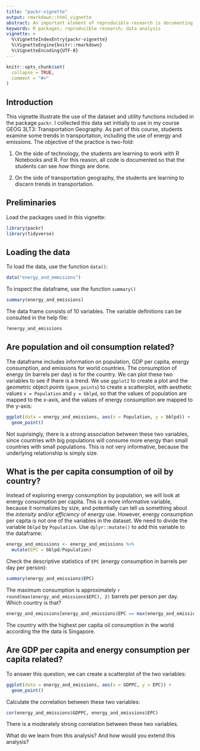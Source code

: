 ```yaml
---
title: "packr-vignette"
output: rmarkdown::html_vignette
abstract: An important element of reproducible research is documenting all steps of the process, including data analysis. This vignette, developed for the `packr` package (a minimal example of package building), will show how to document data analysis in a self-contained and reproducible document. To this end, the data set `energy_and_emissions` (included in the `packr` package) will be used.
keywords: R packages; reproducible research; data analysis
vignette: >
  %\VignetteIndexEntry{packr-vignette}
  %\VignetteEngine{knitr::rmarkdown}
  %\VignetteEncoding{UTF-8}
---
```


```r
knitr::opts_chunk$set(
  collapse = TRUE,
  comment = "#>"
)
```

## Introduction

This vignette illustrate the use of the dataset and utility functions included in the package `packr`. I collected this data set initially to use in my course GEOG 3LT3: Transportation Geography. As part of this course, students examine some trends in transportation, including the use of energy and emissions. The objective of the practice is two-fold:

1. On the side of technology, the students are learning to work with R Notebooks and R. For this reason, all code is documented so that the students can see _how_ things are done.

2. On the side of transportation geography, the students are learning to discern trends in transportation.

## Preliminaries

Load the packages used in this vignette:
```r
library(packr)
library(tidyverse)
```

## Loading the data

To load the data, use the function `data()`:
```r
data("energy_and_emmisions")
```

To inspect the dataframe, use the function `summary()`
```r
summary(energy_and_emissions)
```

The data frame consists of 10 variables. The variable definitions can be consulted in the help file:
```r
?energy_and_emissions
```

## Are population and oil consumption related?

The dataframe includes information on population, GDP per capita, energy consumption, and emissions for world countries. The consumption of energy (in barrels per day) is for the country. We can plot these two variables to see if there is a trend. We use `ggplot2` to create a plot and the geometric object _points_ (`geom_points`) to create a scatterplot, with aesthetic values `x = Population` and `y = bblpd`, so that the values of population are mapped to the x-axis, and the values of energy consumption are mapped to the y-axis:
```r
ggplot(data = energy_and_emissions, aes(x = Population, y = bblpd)) +
  geom_point()
```

Not suprisingly, there is a strong association between these two variables, since countries with big populations will consume more energy than small countries with small populations. This is not very informative, because the underlying relationship is simply size. 

## What is the per capita consumption of oil by country?

Instead of exploring energy consumption by population, we will look at energy consumption per capita. This is a more informative variable, because it normalizes by size, and potentially can tell us something about the _intensity_ and/or _efficiency_ of energy use. However, energy consumption per capita is not one of the variables in the dataset. We need to divide the variable `bblpd` by `Population`. Use `dplyr::mutate()` to add this variable to the dataframe:
```r
energy_and_emissions <- energy_and_emissions %>%
  mutate(EPC = bblpd/Population)
```

Check the descriptive statistics of `EPC` (energy consumption in barrels per day per person):
```r
summary(energy_and_emissions$EPC)
```

The maximum consumption is approximately `r round(max(energy_and_emissions$EPC), 2)` barrels per person per day. Which country is that?
```r
energy_and_emissions[energy_and_emissions$EPC == max(energy_and_emissions$EPC), "Country"]
```

The country with the highest per capita oil consumption in the world according the the data is Singapore.

## Are GDP per capita and energy consumption per capita related?

To answer this question, we can create a scatterplot of the two variables:
```r
ggplot(data = energy_and_emissions, aes(x = GDPPC, y = EPC)) +
  geom_point()
```

Calculate the correlation between these two variables:
```r
cor(energy_and_emissions$GDPPC, energy_and_emissions$EPC)
```

There is a moderately strong correlation between these two variables.

What do we learn from this analysis? And how would you extend this analysis?
